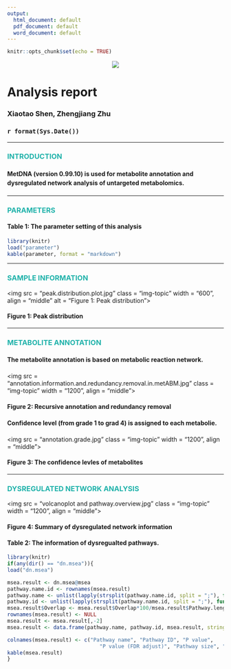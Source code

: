 ```yaml
---
output:
  html_document: default
  pdf_document: default
  word_document: default
---
```


```r
knitr::opts_chunk$set(echo = TRUE)
```

<center>![](MetDNA.logo.png)</center>

<h1>**Analysis report**</h1>
<h3>Xiaotao Shen, Zhengjiang Zhu</h3>
<h3>`r format(Sys.Date())`</h3>

---

### **<font color = "lightseagreen">INTRODUCTION</font>**

<h4> <p style="line-height:1.5em;">**MetDNA (version 0.99.10)** is used for metabolite annotation and dysregulated network analysis of untargeted metabolomics.</p> </h4>

---

### **<font color = "lightseagreen">PARAMETERS</font>**

#### **Table 1: The parameter setting of this analysis**

```r
library(knitr)
load("parameter")
kable(parameter, format = "markdown")
```

---

### **<font color = "lightseagreen">SAMPLE INFORMATION</font>**

<img src = "peak.distribution.plot.jpg" class = "img-topic" width = "600", align = "middle" alt = "Figure 1: Peak distribution">

#### **Figure 1: Peak distribution**

---

### **<font color = "lightseagreen">METABOLITE ANNOTATION</font>**

<h4> <p style="line-height:1.5em;">The metabolite annotation is based on metabolic reaction network. </p> </h4>

<img src = "annotation.information.and.redundancy.removal.in.metABM.jpg" class = "img-topic" width = "1200", align = "middle">

#### **Figure 2: Recursive annotation and redundancy removal**

<h4> <p style="line-height:1.5em;">Confidence level (from grade 1 to grad 4) is assigned to each metabolie.</p> </h4>

<img src = "annotation.grade.jpg" class = "img-topic" width = "1200", align = "middle">

#### **Figure 3: The confidence levles of metabolites**


---

### **<font color = "lightseagreen">DYSREGULATED NETWORK ANALYSIS</font>** 

<img src = "volcanoplot and pathway.overview.jpg" class = "img-topic" width = "1200", align = "middle">

#### **Figure 4: Summary of dysregulated network information**

#### **Table 2: The information of dysregualted pathways.** 

```r
library(knitr)
if(any(dir() == "dn.msea")){
load("dn.msea")  

msea.result <- dn.msea@msea
pathway.name.id <- rownames(msea.result)
pathway.name <- unlist(lapply(strsplit(pathway.name.id, split = ";"), function(x) x[1]))
pathway.id <- unlist(lapply(strsplit(pathway.name.id, split = ";"), function(x) x[2]))
msea.result$Overlap <- msea.result$Overlap*100/msea.result$Pathway.length
rownames(msea.result) <- NULL
msea.result <- msea.result[,-2]
msea.result <- data.frame(pathway.name, pathway.id, msea.result, stringsAsFactors = FALSE)

colnames(msea.result) <- c("Pathway name", "Pathway ID", "P value",
                              "P value (FDR adjust)", "Pathway size", "Overlap (%)")
kable(msea.result)
}
```

